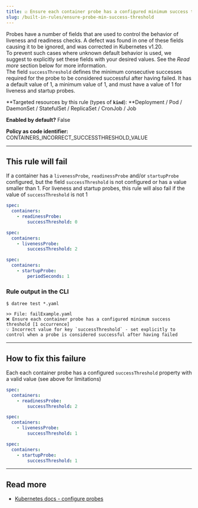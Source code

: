 ```yaml
---
title: ☑️ Ensure each container probe has a configured minimum success threshold
slug: /built-in-rules/ensure-probe-min-success-threshold
---
```


Probes have a number of fields that are used to control the behavior of liveness and readiness checks. A defect was found in one of these fields causing it to be ignored, and was corrected in Kubernetes v1.20.  
To prevent such cases where unknown default behavior is used, we suggest to explicitly set these fields with your desired values. See the *Read more* section below for more information.  
The field `successThreshold` defines the minimum consecutive successes required for the probe to be considered successful after having failed. It has a default value of 1, a minimum value of 1, and must have a value of 1 for liveness and startup probes.

**Targeted resources by this rule (types of **`kind`**): **Deployment / Pod / DaemonSet / StatefulSet / ReplicaSet / CronJob / Job

**Enabled by default?** False

**Policy as code identifier:** CONTAINERS_INCORRECT_SUCCESSTHRESHOLD_VALUE

---

## This rule will fail

If a container has a `livenessProbe`, `readinessProbe` and/or `startupProbe` configured, but the field `successThreshold` is not configured or has a value smaller than 1. For liveness and startup probes, this rule will also fail if the value of `successThreshold` is not 1

```yaml
spec:
  containers:
    - readinessProbe:
        successThreshold: 0
```
```yaml
spec:
  containers:
    - livenessProbe:
        successThreshold: 2
```
```yaml
spec:
  containers:
    - startupProbe:
        periodSeconds: 1
```

### Rule output in the CLI

```terminal
$ datree test *.yaml

>> File: failExample.yaml
❌ Ensure each container probe has a configured minimum success threshold [1 occurrence]
💡 Incorrect value for key `successThreshold` - set explicitly to control when a probe is considered successful after having failed
```

---

## How to fix this failure

Each each container probe has a configured `successThreshold` property with a valid value (see above for limitations)

```yaml
spec:
  containers:
    - readinessProbe:
        successThreshold: 2
```
```yaml
spec:
  containers:
    - livenessProbe:
        successThreshold: 1
```
```yaml
spec:
  containers:
    - startupProbe:
        successThreshold: 1
```

---

## Read more

- [Kubernetes docs - configure probes](https://kubernetes.io/docs/tasks/configure-pod-container/configure-liveness-readiness-startup-probes/#configure-probes)
